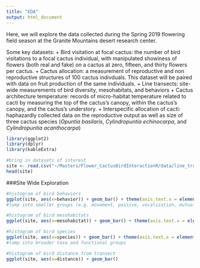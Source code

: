 ```yaml
---
title: "EDA"
output: html_document
---
```


Here, we will explore the data collected during the Spring 2019 flowering field season at the Granite Mountains desert research center. 

Some key datasets:
+ Bird visitation at focal cactus: the number of bird visitations to a focal cactus individual, with manipulated showiness of flowers (both real and fake) on a cactus at zero, fifteen, and thirty flowers per cactus. 
+ Cactus allocation: a measurement of reproductive and non reproductive structures of 100 cactus indivduals. This dataset will be paired with data on fruit production of the same individuals.
+ Line transects: site-wide measurements of bird diversity, mesohabitats, and behaviors
+ Cactus architecture temperature: records of micro-habitat temperature related to cacti by measuring the top of the cactus's canopy, within the cactus's canopy, and the cactus's understory.
+ Interspecific allocation of cacti: haphazardly collected data on the reproductive output as well as size of three cactus species (*Opuntia basilaris*, *Cylindropuntia echinocarpa*, and *Cylindropuntia acanthocarpa*)

```r
library(ggplot2)
library(dplyr)
library(kableExtra)
```

```r
#bring in datasets of interest
site <- read.csv("~/Masters/Flower_CactusBirdInteractionR/data/line_transects/line_transects.csv")
head(site)

```

###Site Wide Exploration 
```r
#histogram of bird behaviors
ggplot(site, aes(x=behavior)) + geom_bar() + theme(axis.text.x = element_text(angle = 60, hjust = 1))
#lump into smaller groups (e.g. movement, passive, vocalization, mutualistic interaction)

#histogram of bird mesohabitats
ggplot(site, aes(x=mesohabitat)) + geom_bar() + theme(axis.text.x = element_text(angle = 60, hjust = 1))

#histogram of bird species
ggplot(site, aes(x=species)) + geom_bar() + theme(axis.text.x = element_text(angle = 60, hjust = 1))
#lump into broader taxa and functional groups

#histogram of bird distance from transect
ggplot(site, aes(x=distance)) + geom_bar() 


```

